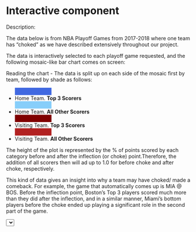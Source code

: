 # Interactive component

Description:

The data below is from NBA Playoff Games from 2017-2018 where one team has "choked" as we have described extensively throughout our project.

The data is interactively selected to each playoff game requested, and the following mosaic-like bar chart comes on screen:

Reading the chart - The data is split up on each side of the mosaic first by team, followed by shade as follows:

 - <div style="width:100px;height:20px;background-color:royalblue"></div>Home Team. **Top 3 Scorers**
 - <div style="width:100px;height:20px;background-color:lightskyblue"></div>Home Team. **All Other Scorers**
 - <div style="width:100px;height:20px;background-color:maroon"></div>Visiting Team. **Top 3 Scorers**
 - <div style="width:100px;height:20px;background-color:firebrick"></div>Visiting Team. **All Other Scorers**

The height of the plot is represented by the % of points scored by each category before and after the inflection (or choke) point.Therefore, the addition of all scorers then will ad up to 1.0 for before choke and after choke, respectively.

This kind of data gives an insight into why a team may have choked/ made a comeback. For example, the game that automatically comes up is MIA @ BOS. Before the inflection point, Boston's Top 3 players scored much more than they did after the inflection, and in a similar manner, Miami's bottom players before the choke ended up playing a significant role in the second part of the game.

<html lang="en">

  <head>
    <meta charset="utf-8">
    <title><Stacked Bar Chart></title>
    <script src="https://d3js.org/d3.v7.js"></script>
  </head>

  <body>
    <select id="selectButton"></select>
    <script>

  // width and height
  var w = 500;
  var h = 400;
  var margin = {top: 25, right: 0, bottom: 25, left: 25}
  var innerWidth = w - margin.left - margin.right;
  var innerHeright = h - margin.top - margin.bottom;
  var games = ['MIA @ BOS', 'MIA @ BOS 2', 'BOS @ TOR',
     'LAC @ DAL', 'LAC @ DEN', 'DEN @ LAC', 'HOU @ OKC',
     'MIL @ MIA', 'ATL @ PHI', 'PHI @ ATL', 'DEN @ POR',
     'UTA @ LAC', 'MIL @ BKN', 'IND @ BOS', 'POR @ DEN',
     'SAS @ DEN', 'GSW @ POR', 'GSW @ POR 2', 'POR @ GSW',
     'LAC @ GSW', 'MIL @ TOR', 'TOR @ MIL', 'OKC @ POR',
     'PHI @ BOS', 'CLE @ TOR', 'CLE @ IND', 'GSW @ HOU',
     'HOU @ GSW', 'PHI @ MIA', 'UTA @ OKC']

  // original data
  var dataset = {
    "MIA @ BOS": [
        {
            "game_pct": 0.47677,
            "season": "2019-20",
            "home_top3_pct": 0.32039,
            "home_bottom_pct": 0.26214,
            "away_top3_pct": 0.29126,
            "away_bottom_pct": 0.12621
        },
        {
            "game_pct": 0.52323,
            "season": "2019-20",
            "home_top3_pct": 0.24038,
            "home_bottom_pct": 0.15385,
            "away_top3_pct": 0.23077,
            "away_bottom_pct": 0.375
        }
    ],
    "MIA @ BOS 2": [
        {
            "game_pct": 0.68374,
            "season": "2019-20",
            "home_top3_pct": 0.37013,
            "home_bottom_pct": 0.16883,
            "away_top3_pct": 0.29221,
            "away_bottom_pct": 0.16883
        },
        {
            "game_pct": 0.31626,
            "season": "2019-20",
            "home_top3_pct": 0.24,
            "home_bottom_pct": 0.14667,
            "away_top3_pct": 0.34667,
            "away_bottom_pct": 0.26667
        }
    ],
    "BOS @ TOR": [
        {
            "game_pct": 0.69024,
            "season": "2019-20",
            "home_top3_pct": 0.33803,
            "home_bottom_pct": 0.21127,
            "away_top3_pct": 0.3662,
            "away_bottom_pct": 0.08451
        },
        {
            "game_pct": 0.30976,
            "season": "2019-20",
            "home_top3_pct": 0.14035,
            "home_bottom_pct": 0.22807,
            "away_top3_pct": 0.15789,
            "away_bottom_pct": 0.47368
        }
    ],
    "LAC @ DAL": [
        {
            "game_pct": 0.32305,
            "season": "2019-20",
            "home_top3_pct": 0.18391,
            "home_bottom_pct": 0.1954,
            "away_top3_pct": 0.35632,
            "away_bottom_pct": 0.26437
        },
        {
            "game_pct": 0.67695,
            "season": "2019-20",
            "home_top3_pct": 0.34254,
            "home_bottom_pct": 0.22099,
            "away_top3_pct": 0.18785,
            "away_bottom_pct": 0.24862
        }
    ],
    "LAC @ DEN": [
        {
            "game_pct": 0.53365,
            "season": "2019-20",
            "home_top3_pct": 0.2906,
            "home_bottom_pct": 0.12821,
            "away_top3_pct": 0.38462,
            "away_bottom_pct": 0.19658
        },
        {
            "game_pct": 0.46635,
            "season": "2019-20",
            "home_top3_pct": 0.36957,
            "home_bottom_pct": 0.30435,
            "away_top3_pct": 0.26087,
            "away_bottom_pct": 0.06522
        }
    ],
    "DEN @ LAC": [
        {
            "game_pct": 0.68204,
            "season": "2019-20",
            "home_top3_pct": 0.36054,
            "home_bottom_pct": 0.18367,
            "away_top3_pct": 0.26531,
            "away_bottom_pct": 0.19048
        },
        {
            "game_pct": 0.31796,
            "season": "2019-20",
            "home_top3_pct": 0.30435,
            "home_bottom_pct": 0.05797,
            "away_top3_pct": 0.37681,
            "away_bottom_pct": 0.26087
        }
    ],
    "HOU @ OKC": [
        {
            "game_pct": 0.58216,
            "season": "2019-20",
            "home_top3_pct": 0.26087,
            "home_bottom_pct": 0.19255,
            "away_top3_pct": 0.37888,
            "away_bottom_pct": 0.1677
        },
        {
            "game_pct": 0.41784,
            "season": "2019-20",
            "home_top3_pct": 0.45714,
            "home_bottom_pct": 0.17143,
            "away_top3_pct": 0.21429,
            "away_bottom_pct": 0.15714
        }
    ],
    "MIL @ MIA": [
        {
            "game_pct": 0.71558,
            "season": "2019-20",
            "home_top3_pct": 0.22152,
            "home_bottom_pct": 0.24051,
            "away_top3_pct": 0.36076,
            "away_bottom_pct": 0.17722
        },
        {
            "game_pct": 0.28442,
            "season": "2019-20",
            "home_top3_pct": 0.47368,
            "home_bottom_pct": 0.26316,
            "away_top3_pct": 0.07018,
            "away_bottom_pct": 0.19298
        }
    ],
    "ATL @ PHI": [
        {
            "game_pct": 0.66887,
            "season": "2020-21",
            "home_top3_pct": 0.43165,
            "home_bottom_pct": 0.15108,
            "away_top3_pct": 0.33094,
            "away_bottom_pct": 0.08633
        },
        {
            "game_pct": 0.33113,
            "season": "2020-21",
            "home_top3_pct": 0.27632,
            "home_bottom_pct": 0.05263,
            "away_top3_pct": 0.36842,
            "away_bottom_pct": 0.30263
        }
    ],
    "PHI @ ATL": [
        {
            "game_pct": 0.50457,
            "season": "2020-21",
            "home_top3_pct": 0.2549,
            "home_bottom_pct": 0.15686,
            "away_top3_pct": 0.37255,
            "away_bottom_pct": 0.21569
        },
        {
            "game_pct": 0.49543,
            "season": "2020-21",
            "home_top3_pct": 0.32673,
            "home_bottom_pct": 0.27723,
            "away_top3_pct": 0.15842,
            "away_bottom_pct": 0.23762
        }
    ],
    "DEN @ POR": [
        {
            "game_pct": 0.65133,
            "season": "2020-21",
            "home_top3_pct": 0.31977,
            "home_bottom_pct": 0.22093,
            "away_top3_pct": 0.32558,
            "away_bottom_pct": 0.13372
        },
        {
            "game_pct": 0.34867,
            "season": "2020-21",
            "home_top3_pct": 0.15942,
            "home_bottom_pct": 0.15942,
            "away_top3_pct": 0.23188,
            "away_bottom_pct": 0.44928
        }
    ],
    "UTA @ LAC": [
        {
            "game_pct": 0.51151,
            "season": "2020-21",
            "home_top3_pct": 0.28,
            "home_bottom_pct": 0.12,
            "away_top3_pct": 0.44,
            "away_bottom_pct": 0.16
        },
        {
            "game_pct": 0.48849,
            "season": "2020-21",
            "home_top3_pct": 0.312,
            "home_bottom_pct": 0.336,
            "away_top3_pct": 0.208,
            "away_bottom_pct": 0.144
        }
    ],
    "MIL @ BKN": [
        {
            "game_pct": 0.599,
            "season": "2020-21",
            "home_top3_pct": 0.38931,
            "home_bottom_pct": 0.0458,
            "away_top3_pct": 0.38168,
            "away_bottom_pct": 0.18321
        },
        {
            "game_pct": 0.401,
            "season": "2020-21",
            "home_top3_pct": 0.46154,
            "home_bottom_pct": 0.16484,
            "away_top3_pct": 0.30769,
            "away_bottom_pct": 0.06593
        }
    ],
    "IND @ BOS": [
        {
            "game_pct": 0.75328,
            "season": "2018-19",
            "home_top3_pct": 0.33553,
            "home_bottom_pct": 0.125,
            "away_top3_pct": 0.29605,
            "away_bottom_pct": 0.24342
        },
        {
            "game_pct": 0.24672,
            "season": "2018-19",
            "home_top3_pct": 0.65789,
            "home_bottom_pct": 0.10526,
            "away_top3_pct": 0.15789,
            "away_bottom_pct": 0.07895
        }
    ],
    "POR @ DEN": [
        {
            "game_pct": 0.35054,
            "season": "2018-19",
            "home_top3_pct": 0.37288,
            "home_bottom_pct": 0.25424,
            "away_top3_pct": 0.30508,
            "away_bottom_pct": 0.0678
        },
        {
            "game_pct": 0.64946,
            "season": "2018-19",
            "home_top3_pct": 0.23358,
            "home_bottom_pct": 0.19708,
            "away_top3_pct": 0.24818,
            "away_bottom_pct": 0.32117
        }
    ],
    "SAS @ DEN": [
        {
            "game_pct": 0.70561,
            "season": "2018-19",
            "home_top3_pct": 0.33582,
            "home_bottom_pct": 0.10448,
            "away_top3_pct": 0.41791,
            "away_bottom_pct": 0.14179
        },
        {
            "game_pct": 0.29439,
            "season": "2018-19",
            "home_top3_pct": 0.22353,
            "home_bottom_pct": 0.42353,
            "away_top3_pct": 0.18824,
            "away_bottom_pct": 0.16471
        }
    ],
    "GSW @ POR": [
        {
            "game_pct": 0.61872,
            "season": "2018-19",
            "home_top3_pct": 0.40936,
            "home_bottom_pct": 0.1345,
            "away_top3_pct": 0.1462,
            "away_bottom_pct": 0.30994
        },
        {
            "game_pct": 0.38128,
            "season": "2018-19",
            "home_top3_pct": 0.21538,
            "home_bottom_pct": 0.15385,
            "away_top3_pct": 0.07692,
            "away_bottom_pct": 0.55385
        }
    ],
    "GSW @ POR 2": [
        {
            "game_pct": 0.50801,
            "season": "2018-19",
            "home_top3_pct": 0.31313,
            "home_bottom_pct": 0.26263,
            "away_top3_pct": 0.20202,
            "away_bottom_pct": 0.22222
        },
        {
            "game_pct": 0.49199,
            "season": "2018-19",
            "home_top3_pct": 0.24545,
            "home_bottom_pct": 0.13636,
            "away_top3_pct": 0.21818,
            "away_bottom_pct": 0.4
        }
    ],
    "POR @ GSW": [
        {
            "game_pct": 0.57547,
            "season": "2018-19",
            "home_top3_pct": 0.31967,
            "home_bottom_pct": 0.11475,
            "away_top3_pct": 0.31148,
            "away_bottom_pct": 0.2541
        },
        {
            "game_pct": 0.42453,
            "season": "2018-19",
            "home_top3_pct": 0.36893,
            "home_bottom_pct": 0.2233,
            "away_top3_pct": 0.18447,
            "away_bottom_pct": 0.2233
        }
    ],
    "LAC @ GSW": [
        {
            "game_pct": 0.54262,
            "season": "2018-19",
            "home_top3_pct": 0.33117,
            "home_bottom_pct": 0.25974,
            "away_top3_pct": 0.22078,
            "away_bottom_pct": 0.18831
        },
        {
            "game_pct": 0.45738,
            "season": "2018-19",
            "home_top3_pct": 0.125,
            "home_bottom_pct": 0.23214,
            "away_top3_pct": 0.32143,
            "away_bottom_pct": 0.32143
        }
    ],
    "MIL @ TOR": [
        {
            "game_pct": 0.67561,
            "season": "2018-19",
            "home_top3_pct": 0.29851,
            "home_bottom_pct": 0.14925,
            "away_top3_pct": 0.3209,
            "away_bottom_pct": 0.23134
        },
        {
            "game_pct": 0.32439,
            "season": "2018-19",
            "home_top3_pct": 0.36667,
            "home_bottom_pct": 0.3,
            "away_top3_pct": 0.08333,
            "away_bottom_pct": 0.25
        }
    ],
    "TOR @ MIL": [
        {
            "game_pct": 0.59722,
            "season": "2018-19",
            "home_top3_pct": 0.42105,
            "home_bottom_pct": 0.13158,
            "away_top3_pct": 0.30702,
            "away_bottom_pct": 0.14035
        },
        {
            "game_pct": 0.40278,
            "season": "2018-19",
            "home_top3_pct": 0.15556,
            "home_bottom_pct": 0.24444,
            "away_top3_pct": 0.34444,
            "away_bottom_pct": 0.25556
        }
    ],
    "OKC @ POR": [
        {
            "game_pct": 0.87032,
            "season": "2018-19",
            "home_top3_pct": 0.31156,
            "home_bottom_pct": 0.15075,
            "away_top3_pct": 0.37186,
            "away_bottom_pct": 0.16583
        },
        {
            "game_pct": 0.12968,
            "season": "2018-19",
            "home_top3_pct": 0.52941,
            "home_bottom_pct": 0.23529,
            "away_top3_pct": 0.23529,
            "away_bottom_pct": 0.0
        }
    ],
    "PHI @ BOS": [
        {
            "game_pct": 0.42482,
            "season": "2017-18",
            "home_top3_pct": 0.24691,
            "home_bottom_pct": 0.12346,
            "away_top3_pct": 0.39506,
            "away_bottom_pct": 0.23457
        },
        {
            "game_pct": 0.57518,
            "season": "2017-18",
            "home_top3_pct": 0.25385,
            "home_bottom_pct": 0.34615,
            "away_top3_pct": 0.25385,
            "away_bottom_pct": 0.14615
        }
    ],
    "CLE @ TOR": [
        {
            "game_pct": 0.54737,
            "season": "2017-18",
            "home_top3_pct": 0.31034,
            "home_bottom_pct": 0.22759,
            "away_top3_pct": 0.30345,
            "away_bottom_pct": 0.15862
        },
        {
            "game_pct": 0.45263,
            "season": "2017-18",
            "home_top3_pct": 0.2,
            "home_bottom_pct": 0.225,
            "away_top3_pct": 0.225,
            "away_bottom_pct": 0.35
        }
    ],
    "CLE @ IND": [
        {
            "game_pct": 0.48485,
            "season": "2017-18",
            "home_top3_pct": 0.24742,
            "home_bottom_pct": 0.16495,
            "away_top3_pct": 0.41237,
            "away_bottom_pct": 0.17526
        },
        {
            "game_pct": 0.51515,
            "season": "2017-18",
            "home_top3_pct": 0.37647,
            "home_bottom_pct": 0.23529,
            "away_top3_pct": 0.23529,
            "away_bottom_pct": 0.15294
        }
    ],
    "GSW @ HOU": [
        {
            "game_pct": 0.4675,
            "season": "2017-18",
            "home_top3_pct": 0.46914,
            "home_bottom_pct": 0.12346,
            "away_top3_pct": 0.2963,
            "away_bottom_pct": 0.11111
        },
        {
            "game_pct": 0.5325,
            "season": "2017-18",
            "home_top3_pct": 0.33036,
            "home_bottom_pct": 0.0625,
            "away_top3_pct": 0.29464,
            "away_bottom_pct": 0.3125
        }
    ],
    "HOU @ GSW": [
        {
            "game_pct": 0.77536,
            "season": "2017-18",
            "home_top3_pct": 0.36842,
            "home_bottom_pct": 0.17105,
            "away_top3_pct": 0.36842,
            "away_bottom_pct": 0.09211
        },
        {
            "game_pct": 0.22464,
            "season": "2017-18",
            "home_top3_pct": 0.25714,
            "home_bottom_pct": 0.02857,
            "away_top3_pct": 0.42857,
            "away_bottom_pct": 0.28571
        }
    ],
    "PHI @ MIA": [
        {
            "game_pct": 0.62146,
            "season": "2017-18",
            "home_top3_pct": 0.3,
            "home_bottom_pct": 0.24286,
            "away_top3_pct": 0.23571,
            "away_bottom_pct": 0.22143
        },
        {
            "game_pct": 0.37854,
            "season": "2017-18",
            "home_top3_pct": 0.23529,
            "home_bottom_pct": 0.14706,
            "away_top3_pct": 0.23529,
            "away_bottom_pct": 0.38235
        }
    ],
    "UTA @ OKC": [
        {
            "game_pct": 0.62676,
            "season": "2017-18",
            "home_top3_pct": 0.2735,
            "home_bottom_pct": 0.11966,
            "away_top3_pct": 0.42735,
            "away_bottom_pct": 0.17949
        },
        {
            "game_pct": 0.37324,
            "season": "2017-18",
            "home_top3_pct": 0.60674,
            "home_bottom_pct": 0.07865,
            "away_top3_pct": 0.17978,
            "away_bottom_pct": 0.13483
        }
    ]
};

  // set up stack method
  var stack = d3.stack()
    .keys([ "home_top3_pct", "home_bottom_pct", "away_top3_pct", "away_bottom_pct" ]);

  // data, stacked
  var series = stack(dataset["MIA @ BOS"]);

  // set up scales
  var xScale = d3.scaleBand()
    .domain(d3.range(dataset["MIA @ BOS"].length))
    .range([0, innerWidth])
    .paddingInner(0.02);

  var yScale = d3.scaleLinear()
    .domain([0,	1])
    .range([350, 0]);
  
  var xAxis = d3.axisBottom()
    .scale(xScale)
    .tickFormat(function (d){ return ["Before", "After"][d]});
  
  var yAxis = d3.axisLeft()
    .scale(yScale);

  d3.select("#selectButton")
    .selectAll("myOptions")
    .data(games)
  .enter()
    .append("option")
    .text(function (d) {return d;})
    .attr("value", function (d) {return d;})

  // create consatnt selection of bar chart colors
  var colors = d3.scaleOrdinal(['royalblue', 'lightskyblue', 'maroon', 'firebrick']);

  // create SVG 
  var svg = d3.select("body")
    .append("svg")
    .attr("width", w)
    .attr("height", h)
    .attr("margin", "0 auto");

  // add a group for each row of data
  var groups = svg.selectAll("g")
    .data(series)
    .enter()
    .append("g")
    .attr("transform", `translate (${margin.left}, ${margin.top})`)
    .attr("id", "category")
    .style("fill", (d, i) => colors(i));

  // add a rect for each data value
  var rects = groups.selectAll("rect")
    .data(d => d)
    .enter()
    .append("rect")
    .attr("x", (d, i) => xScale(i))
    .attr("y", d => yScale(d[1]))
    .attr("height", d => (yScale(d[0]) - yScale(d[1])))
    .attr("width", (d, i) => xScale.bandwidth());
  
  // add axes
  svg.append("g")
    .attr("class", "xAxis")
    .attr("transform", `translate (${margin.left}, ${h - margin.bottom})`)
    .call(xAxis);
  
  svg.append("g")
    .attr("class", "yAxis")
    .attr("transform", `translate (${margin.left}, ${margin.top})`)
    .call(yAxis);

 // need to add an update function here on select change
  function update(selectedGame) {
      var datasetGame = dataset[selectedGame];
     
      var stack = d3.stack()
       .keys([ "home_top3_pct", "home_bottom_pct", "away_top3_pct", "away_bottom_pct" ]);
      
      var gameSeries = stack(datasetGame);



      d3.select("body")
      .selectAll("#category")
      .remove();

      var groups = d3.select("svg")
        .selectAll("#category")
        .data(gameSeries)
        .enter()
        .append("g")
        .attr("transform", `translate (${margin.left}, ${margin.top})`)
        .attr("id", "category")
        .style("fill", (d, i) => colors(i));

    
      var rects = groups.selectAll("rect")
        .data(d => d)
        .enter()
        .append("rect")
        .attr("x", 250)
        .attr("y", 200)
        .attr("height", 100)
        .attr("width", 10)
        .transition()
        .duration(2000)
        .attr("x", (d, i) => xScale(i))
        .attr("y", d => yScale(d[1]))
        .attr("height", d => (yScale(d[0]) - yScale(d[1])))
        .attr("width", (d, i) => xScale.bandwidth());
  
    }
    //  d => (yScale(d[2]) - yScale(d[3]))
    d3.select("#selectButton").on("change", function(d) {
        var selectedGame = d3.select(this).property("value")
        console.log(selectedGame)
        update(selectedGame)
    })
    </script>
  </body>
</html>